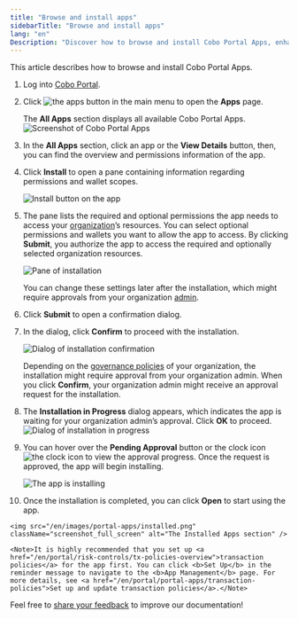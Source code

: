 ```yaml
---
title: "Browse and install apps"
sidebarTitle: "Browse and install apps"
lang: "en"
Description: "Discover how to browse and install Cobo Portal Apps, enhancing your digital asset management experience."
---
```

This article describes how to browse and install Cobo Portal Apps.

1. Log into [Cobo Portal](https://portal.cobo.com/login).

2. Click <img src="/en/images/common/icon_apps.svg" className="icon" alt="the apps button"></img> in the main menu to open the **Apps** page.

    The **All Apps** section displays all available Cobo Portal Apps.
    <img src="/en/images/portal-apps/apps-overview.png" className="screenshot_full_screen" alt="Screenshot of Cobo Portal Apps" />
    
3. In the **All Apps** section, click an app or the **View Details** button, then, you can find the overview and permissions information of the app.

4. Click **Install** to open a pane containing information regarding permissions and wallet scopes.

    <img src="/en/images/portal-apps/install.png" className="screenshot_full_screen" alt="Install button on the app" />

<a id="confirm"></a>

5. The pane lists the required and optional permissions the app needs to access your [organization](/en/portal/organization/introduction)’s resources. You can select optional permissions and wallets you want to allow the app to access. By clicking **Submit**, you authorize the app to access the required and optionally selected organization resources.

    <img src="/en/images/portal-apps/confirm-install.png" className="screenshot_full_screen" alt="Pane of installation" />

    <Note>You can change these settings later after the installation, which might require approvals from your organization <a href="/en/portal/organization/roles-and-permissions">admin</a>.</Note>

6. Click **Submit** to open a confirmation dialog.

7. In the dialog, click **Confirm** to proceed with the installation.

    <img src="/en/images/portal-apps/confirm-dialog.png" className="screenshot_full_screen" alt="Dialog of installation confirmation" />

    <Note>Depending on the <a href="/en/portal/organization/governance-intro">governance policies</a> of your organization, the installation might require approval from your organization admin. When you click <b>Confirm</b>, your organization admin might receive an approval request for the installation.</Note>

8. The **Installation in Progress** dialog appears, which indicates the app is waiting for your organization admin’s approval. Click **OK** to proceed.
    <img src="/en/images/portal-apps/in-progress.png" className="screenshot_full_screen" alt="Dialog of installation in progress" />

9. You can hover over the **Pending Approval** button or the clock icon <img src="/en/images/portal-apps/icon-pending.png" className="icon" alt="the clock icon"></img> to view the approval progress. Once the request is approved, the app will begin installing. 

    <img src="/en/images/portal-apps/installing.png" className="screenshot_full_screen" alt="The app is installing" />

10.  Once the installation is completed, you can click **Open** to start using the app.

    <img src="/en/images/portal-apps/installed.png" className="screenshot_full_screen" alt="The Installed Apps section" />

    <Note>It is highly recommended that you set up <a href="/en/portal/risk-controls/tx-policies-overview">transaction policies</a> for the app first. You can click <b>Set Up</b> in the reminder message to navigate to the <b>App Management</b> page. For more details, see <a href="/en/portal/portal-apps/transaction-policies">Set up and update transaction policies</a>.</Note>
<Tip>Feel free to [share your feedback](https://forms.zohopublic.com/cobo/form/DocumentFeedbackForm/formperma/QvLOhxJv1_JMsJ-1dleZ8Itb_7rzN-LtgvsDdxosoVI?referrername=manuals) to improve our documentation!</Tip>